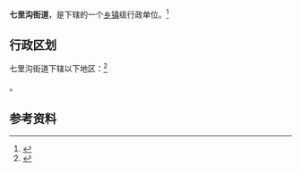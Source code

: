 {{中国乡级行政区|32/03/11/002/000}}

'''七里沟街道'''，是{{PRC admin/fullname|32/03/11/002/000|3}}下辖的一个[[乡镇|乡镇]]级行政单位。<ref>{{PRC admin/ref sgc|{{PRC admin/parent|32/03/11/002/000}}}}</ref>

== 行政区划 ==

七里沟街道下辖以下地区：<ref>{{PRC admin/ref sgc|32/03/11/002/000}}</ref>

{{PRC admin/children|32/03/11/002/000}}。

== 参考资料 ==

{{reflist}}

{{行政区划小作品}}
{{PRC admin/navcat|32/03/11/002/000}}